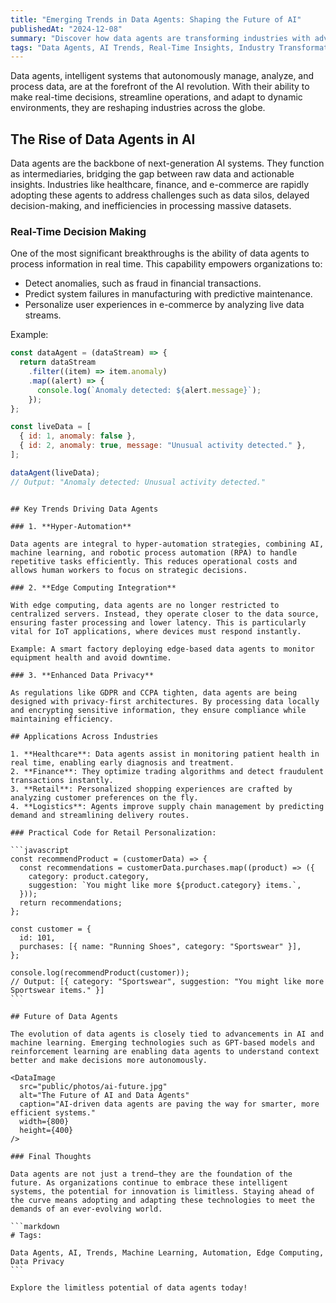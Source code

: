 ```yaml
---
title: "Emerging Trends in Data Agents: Shaping the Future of AI"
publishedAt: "2024-12-08"
summary: "Discover how data agents are transforming industries with advanced capabilities, real-time insights, and enhanced AI integration."
tags: "Data Agents, AI Trends, Real-Time Insights, Industry Transformation"
---
```


<DataImage
  src="public/photos/data-agents-trends.jpg"
  alt="Data Agents in Action"
  caption="Data agents are revolutionizing industries with their real-time decision-making capabilities."
  width={800}
  height={400}
/>

Data agents, intelligent systems that autonomously manage, analyze, and process data, are at the forefront of the AI revolution. With their ability to make real-time decisions, streamline operations, and adapt to dynamic environments, they are reshaping industries across the globe.

## The Rise of Data Agents in AI

Data agents are the backbone of next-generation AI systems. They function as intermediaries, bridging the gap between raw data and actionable insights. Industries like healthcare, finance, and e-commerce are rapidly adopting these agents to address challenges such as data silos, delayed decision-making, and inefficiencies in processing massive datasets.

### Real-Time Decision Making

One of the most significant breakthroughs is the ability of data agents to process information in real time. This capability empowers organizations to:

- Detect anomalies, such as fraud in financial transactions.
- Predict system failures in manufacturing with predictive maintenance.
- Personalize user experiences in e-commerce by analyzing live data streams.

Example:

```javascript
const dataAgent = (dataStream) => {
  return dataStream
    .filter((item) => item.anomaly)
    .map((alert) => {
      console.log(`Anomaly detected: ${alert.message}`);
    });
};

const liveData = [
  { id: 1, anomaly: false },
  { id: 2, anomaly: true, message: "Unusual activity detected." },
];

dataAgent(liveData);
// Output: "Anomaly detected: Unusual activity detected."
```

````

## Key Trends Driving Data Agents

### 1. **Hyper-Automation**

Data agents are integral to hyper-automation strategies, combining AI, machine learning, and robotic process automation (RPA) to handle repetitive tasks efficiently. This reduces operational costs and allows human workers to focus on strategic decisions.

### 2. **Edge Computing Integration**

With edge computing, data agents are no longer restricted to centralized servers. Instead, they operate closer to the data source, ensuring faster processing and lower latency. This is particularly vital for IoT applications, where devices must respond instantly.

Example: A smart factory deploying edge-based data agents to monitor equipment health and avoid downtime.

### 3. **Enhanced Data Privacy**

As regulations like GDPR and CCPA tighten, data agents are being designed with privacy-first architectures. By processing data locally and encrypting sensitive information, they ensure compliance while maintaining efficiency.

## Applications Across Industries

1. **Healthcare**: Data agents assist in monitoring patient health in real time, enabling early diagnosis and treatment.
2. **Finance**: They optimize trading algorithms and detect fraudulent transactions instantly.
3. **Retail**: Personalized shopping experiences are crafted by analyzing customer preferences on the fly.
4. **Logistics**: Agents improve supply chain management by predicting demand and streamlining delivery routes.

### Practical Code for Retail Personalization:

```javascript
const recommendProduct = (customerData) => {
  const recommendations = customerData.purchases.map((product) => ({
    category: product.category,
    suggestion: `You might like more ${product.category} items.`,
  }));
  return recommendations;
};

const customer = {
  id: 101,
  purchases: [{ name: "Running Shoes", category: "Sportswear" }],
};

console.log(recommendProduct(customer));
// Output: [{ category: "Sportswear", suggestion: "You might like more Sportswear items." }]
```

## Future of Data Agents

The evolution of data agents is closely tied to advancements in AI and machine learning. Emerging technologies such as GPT-based models and reinforcement learning are enabling data agents to understand context better and make decisions more autonomously.

<DataImage
  src="public/photos/ai-future.jpg"
  alt="The Future of AI and Data Agents"
  caption="AI-driven data agents are paving the way for smarter, more efficient systems."
  width={800}
  height={400}
/>

### Final Thoughts

Data agents are not just a trend—they are the foundation of the future. As organizations continue to embrace these intelligent systems, the potential for innovation is limitless. Staying ahead of the curve means adopting and adapting these technologies to meet the demands of an ever-evolving world.

```markdown
# Tags:

Data Agents, AI, Trends, Machine Learning, Automation, Edge Computing, Data Privacy
```

Explore the limitless potential of data agents today!
````
